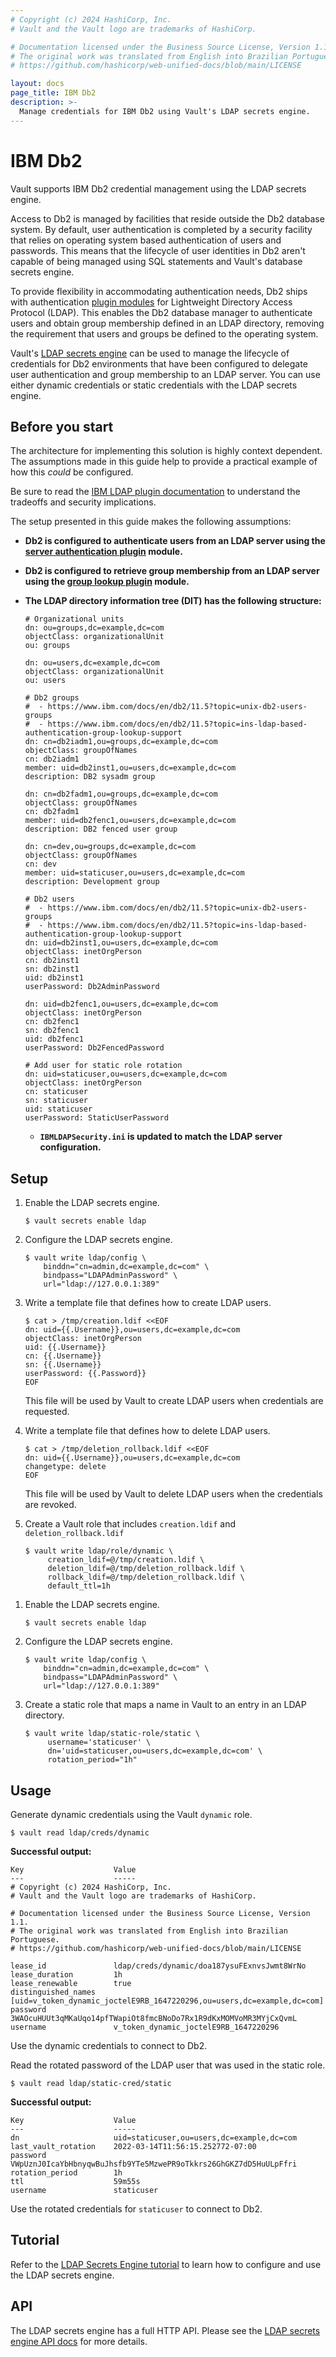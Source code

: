 ```yaml
---
# Copyright (c) 2024 HashiCorp, Inc.
# Vault and the Vault logo are trademarks of HashiCorp.

# Documentation licensed under the Business Source License, Version 1.1.
# The original work was translated from English into Brazilian Portuguese.
# https://github.com/hashicorp/web-unified-docs/blob/main/LICENSE

layout: docs
page_title: IBM Db2
description: >-
  Manage credentials for IBM Db2 using Vault's LDAP secrets engine.
---
```


# IBM Db2

<Note>

Vault supports IBM Db2 credential management using the LDAP secrets engine.

</Note>

Access to Db2 is managed by facilities that reside outside the Db2 database system. By
default, user authentication is completed by a security facility that relies on operating
system based authentication of users and passwords. This means that the lifecycle of user
identities in Db2 aren't capable of being managed using SQL statements and Vault's
database secrets engine.

To provide flexibility in accommodating authentication needs, Db2 ships with authentication
[plugin modules](https://www.ibm.com/docs/en/db2/11.5?topic=ins-ldap-based-authentication-group-lookup-support)
for Lightweight Directory Access Protocol (LDAP). This enables the Db2 database manager to
authenticate users and obtain group membership defined in an LDAP directory, removing the
requirement that users and groups be defined to the operating system.

Vault's [LDAP secrets engine](/vault/docs/secrets/ldap) can be used to manage the lifecycle
of credentials for Db2 environments that have been configured to delegate user authentication
and group membership to an LDAP server. You can use either dynamic credentials
or static credentials with the LDAP secrets engine.

## Before you start

The architecture for implementing this solution is highly context dependent.
The assumptions made in this guide help to provide a practical example of how this _could_
be configured.

Be sure to read the [IBM LDAP plugin documentation](https://www.ibm.com/docs/en/db2/11.5?topic=ins-ldap-based-authentication-group-lookup-support)
to understand the tradeoffs and security implications.

The setup presented in this guide makes the following assumptions:

- **Db2 is configured to authenticate users from an LDAP server using the
  [server authentication plugin](https://www.ibm.com/docs/en/db2/11.5?topic=ins-ldap-based-authentication-group-lookup-support#d83944e187)
  module.**
- **Db2 is configured to retrieve group membership from an LDAP server using the
  [group lookup plugin](https://www.ibm.com/docs/en/db2/11.5?topic=ins-ldap-based-authentication-group-lookup-support#d83944e235)
  module.**
- **The LDAP directory information tree (DIT) has the following structure:**

   <CodeBlockConfig hideClipboard>

   ```plaintext
   # Organizational units
   dn: ou=groups,dc=example,dc=com
   objectClass: organizationalUnit
   ou: groups

   dn: ou=users,dc=example,dc=com
   objectClass: organizationalUnit
   ou: users

   # Db2 groups
   #  - https://www.ibm.com/docs/en/db2/11.5?topic=unix-db2-users-groups
   #  - https://www.ibm.com/docs/en/db2/11.5?topic=ins-ldap-based-authentication-group-lookup-support
   dn: cn=db2iadm1,ou=groups,dc=example,dc=com
   objectClass: groupOfNames
   cn: db2iadm1
   member: uid=db2inst1,ou=users,dc=example,dc=com
   description: DB2 sysadm group

   dn: cn=db2fadm1,ou=groups,dc=example,dc=com
   objectClass: groupOfNames
   cn: db2fadm1
   member: uid=db2fenc1,ou=users,dc=example,dc=com
   description: DB2 fenced user group

   dn: cn=dev,ou=groups,dc=example,dc=com
   objectClass: groupOfNames
   cn: dev
   member: uid=staticuser,ou=users,dc=example,dc=com
   description: Development group

   # Db2 users
   #  - https://www.ibm.com/docs/en/db2/11.5?topic=unix-db2-users-groups
   #  - https://www.ibm.com/docs/en/db2/11.5?topic=ins-ldap-based-authentication-group-lookup-support
   dn: uid=db2inst1,ou=users,dc=example,dc=com
   objectClass: inetOrgPerson
   cn: db2inst1
   sn: db2inst1
   uid: db2inst1
   userPassword: Db2AdminPassword

   dn: uid=db2fenc1,ou=users,dc=example,dc=com
   objectClass: inetOrgPerson
   cn: db2fenc1
   sn: db2fenc1
   uid: db2fenc1
   userPassword: Db2FencedPassword

   # Add user for static role rotation
   dn: uid=staticuser,ou=users,dc=example,dc=com
   objectClass: inetOrgPerson
   cn: staticuser
   sn: staticuser
   uid: staticuser
   userPassword: StaticUserPassword
   ```

   </CodeBlockConfig>

   - **`IBMLDAPSecurity.ini` is updated to match the LDAP server configuration.**

## Setup

<Tabs>
<Tab heading="Dynamic credentials" group="dynamic">

1. Enable the LDAP secrets engine.

   ```shell-session
   $ vault secrets enable ldap
   ```

1. Configure the LDAP secrets engine.

   ```shell-session
   $ vault write ldap/config \
       binddn="cn=admin,dc=example,dc=com" \
       bindpass="LDAPAdminPassword" \
       url="ldap://127.0.0.1:389"
   ```

1. Write a template file that defines how to create LDAP users.

   ```shell-session
   $ cat > /tmp/creation.ldif <<EOF
   dn: uid={{.Username}},ou=users,dc=example,dc=com
   objectClass: inetOrgPerson
   uid: {{.Username}}
   cn: {{.Username}}
   sn: {{.Username}}
   userPassword: {{.Password}}
   EOF
   ```

   This file will be used by Vault to create LDAP users when credentials are requested.

1. Write a template file that defines how to delete LDAP users.

   ```shell-session
   $ cat > /tmp/deletion_rollback.ldif <<EOF
   dn: uid={{.Username}},ou=users,dc=example,dc=com
   changetype: delete
   EOF
   ```

   This file will be used by Vault to delete LDAP users when the credentials are
   revoked.

1. Create a Vault role that includes `creation.ldif` and
   `deletion_rollback.ldif`

   ```shell-session
   $ vault write ldap/role/dynamic \
        creation_ldif=@/tmp/creation.ldif \
        deletion_ldif=@/tmp/deletion_rollback.ldif \
        rollback_ldif=@/tmp/deletion_rollback.ldif \
        default_ttl=1h
   ```

</Tab>
<Tab heading="Static credentials" group="static">

1. Enable the LDAP secrets engine.

   ```shell-session
   $ vault secrets enable ldap
   ```

1. Configure the LDAP secrets engine.

   ```shell-session
   $ vault write ldap/config \
       binddn="cn=admin,dc=example,dc=com" \
       bindpass="LDAPAdminPassword" \
       url="ldap://127.0.0.1:389"
   ```

1. Create a static role that maps a name in Vault to an entry in an LDAP directory.

   ```shell-session
   $ vault write ldap/static-role/static \
        username='staticuser' \
        dn='uid=staticuser,ou=users,dc=example,dc=com' \
        rotation_period="1h"
   ```

</Tab>
</Tabs>

## Usage

<Tabs>
<Tab heading="Dynamic credentials" group="dynamic">

Generate dynamic credentials using the Vault `dynamic` role.

```shell-session
$ vault read ldap/creds/dynamic
```

**Successful output:**

<CodeBlockConfig hideClipboard>

```shell-session
Key                    Value
---                    -----
# Copyright (c) 2024 HashiCorp, Inc.
# Vault and the Vault logo are trademarks of HashiCorp.

# Documentation licensed under the Business Source License, Version 1.1.
# The original work was translated from English into Brazilian Portuguese.
# https://github.com/hashicorp/web-unified-docs/blob/main/LICENSE

lease_id               ldap/creds/dynamic/doa187ysuFExnvsJwmt8WrNo
lease_duration         1h
lease_renewable        true
distinguished_names    [uid=v_token_dynamic_joctelE9RB_1647220296,ou=users,dc=example,dc=com]
password               3WAOcuHUUt3qMKaUqo14pfTWapiOt8fmcBNoDo7Rx1R9dKxMOMVoMR3MYjCxQvmL
username               v_token_dynamic_joctelE9RB_1647220296
```

</CodeBlockConfig>

Use the dynamic credentials to connect to Db2.

</Tab>
<Tab heading="Static credentials" group="static">

Read the rotated password of the LDAP user that was used in the static role.

```shell-session
$ vault read ldap/static-cred/static
```

**Successful output:**

<CodeBlockConfig hideClipboard>

```shell-session
Key                    Value
---                    -----
dn                     uid=staticuser,ou=users,dc=example,dc=com
last_vault_rotation    2022-03-14T11:56:15.252772-07:00
password               VWpUznJ0IcaYbHbnyqwBuJhsfb9YTe5MzwePR9oTkkrs26GhGKZ7dD5HuULpFfri
rotation_period        1h
ttl                    59m55s
username               staticuser
```

</CodeBlockConfig>

Use the rotated credentials for `staticuser` to connect to Db2.

</Tab>
</Tabs>

## Tutorial

Refer to the [LDAP Secrets Engine tutorial](/vault/tutorials/secrets-management/openldap) to learn how to configure and use the LDAP secrets engine.

## API

The LDAP secrets engine has a full HTTP API. Please see the [LDAP secrets engine API docs](/vault/api-docs/secret/ldap) for more details.
